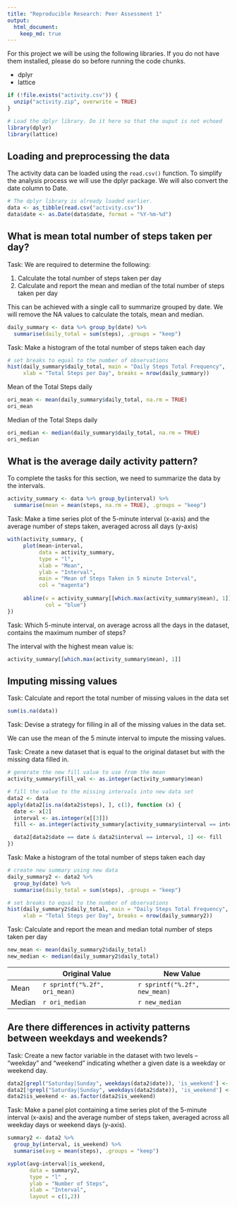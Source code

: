 ```yaml
---
title: "Reproducible Research: Peer Assessment 1"
output: 
  html_document:
    keep_md: true
---
```


For this project we will be using the following libraries. 
If you do not have them installed, please do so before running the code chunks.

- dplyr
- lattice

```r
if (!file.exists("activity.csv")) {
  unzip("activity.zip", overwrite = TRUE)
}
```
```r
# Load the dplyr library. Do it here so that the ouput is not echoed
library(dplyr)
library(lattice)
```

## Loading and preprocessing the data

The activity data can be loaded using the `read.csv()` function. 
To simplify the analysis process we will use the dplyr package. 
We will also convert the date column to Date.

```r
# The dplyr library is already loaded earlier.
data <- as_tibble(read.csv("activity.csv"))
data$date <- as.Date(data$date, format = "%Y-%m-%d")
```


## What is mean total number of steps taken per day?

Task: We are required to determine the following:

1. Calculate the total number of steps taken per day
2. Calculate and report the mean and median of the total number of 
steps taken per day

This can be achieved with a single call to summarize grouped by date. 
We will remove the NA values to calculate the totals, mean and median.

```r
daily_summary <- data %>% group_by(date) %>% 
  summarise(daily_total = sum(steps), .groups = "keep")
```

Task: Make a histogram of the total number of steps taken each day

```r
# set breaks to equal to the number of observations
hist(daily_summary$daily_total, main = "Daily Steps Total Frequency", 
     xlab = "Total Steps per Day", breaks = nrow(daily_summary))
```

Mean of the Total Steps daily
```r
ori_mean <- mean(daily_summary$daily_total, na.rm = TRUE)
ori_mean
```

Median of the Total Steps daily
```r
ori_median <- median(daily_summary$daily_total, na.rm = TRUE)
ori_median
```


## What is the average daily activity pattern?

To complete the tasks for this section, we need to summarize the data by the intervals. 

```r
activity_summary <- data %>% group_by(interval) %>% 
  summarise(mean = mean(steps, na.rm = TRUE), .groups = "keep")
```

Task: Make a time series plot of the 5-minute interval (x-axis) and the 
average number of steps taken, averaged across all days (y-axis)

```r
with(activity_summary, {
     plot(mean~interval, 
          data = activity_summary, 
          type = "l", 
          xlab = "Mean", 
          ylab = "Interval", 
          main = "Mean of Steps Taken in 5 minute Interval", 
          col = "magenta")
  
     abline(v = activity_summary[[which.max(activity_summary$mean), 1]], 
            col = "blue")
})
```


Task: Which 5-minute interval, on average across all the days in the dataset, 
contains the maximum number of steps?

The interval with the highest mean value is: 

```r
activity_summary[[which.max(activity_summary$mean), 1]]
```


## Imputing missing values

Task: Calculate and report the total number of missing values in the data set

```r
sum(is.na(data))
```

Task: Devise a strategy for filling in all of the missing values in the data set. 

We can use the mean of the 5 minute interval to impute the missing values. 

Task: Create a new dataset that is equal to the original dataset but with the missing data filled in.

```r

# generate the new fill value to use from the mean
activity_summary$fill_val <- as.integer(activity_summary$mean)

# fill the value to the missing intervals into new data set
data2 <- data
apply(data2[is.na(data2$steps), ], c(1), function (x) { 
  date <- x[2]
  interval <- as.integer(x[[3]])
  fill <- as.integer(activity_summary[activity_summary$interval == interval, 3])

  data2[data2$date == date & data2$interval == interval, 1] <<- fill
})
```

Task: Make a histogram of the total number of steps taken each day 
```r
# create new summary using new data
daily_summary2 <- data2 %>% 
  group_by(date) %>% 
  summarise(daily_total = sum(steps), .groups = "keep")

# set breaks to equal to the number of observations
hist(daily_summary2$daily_total, main = "Daily Steps Total Frequency", 
     xlab = "Total Steps per Day", breaks = nrow(daily_summary2))
```
Task: Calculate and report the mean and median total number of steps taken 
per day

```r
new_mean <- mean(daily_summary2$daily_total)
new_median <- median(daily_summary2$daily_total)
```

|      |Original Value | New Value |
|------|---------------|-----------|
|Mean| `r sprintf("%.2f", ori_mean)` | `r sprintf("%.2f", new_mean)`|
|Median| `r ori_median` | `r new_median`|

## Are there differences in activity patterns between weekdays and weekends?

Task: Create a new factor variable in the dataset with two levels – “weekday” and “weekend” indicating whether a given date is a weekday or weekend day.

```r
data2[grepl("Saturday|Sunday", weekdays(data2$date)), 'is_weekend'] <- "weekend"
data2[!grepl("Saturday|Sunday", weekdays(data2$date)), 'is_weekend'] <- "weekday"
data2$is_weekend <- as.factor(data2$is_weekend)
```

Task: Make a panel plot containing a time series plot of the 5-minute interval (x-axis) and the average number of steps taken, averaged across all weekday days or weekend days (y-axis).

```r
summary2 <- data2 %>% 
  group_by(interval, is_weekend) %>%
  summarise(avg = mean(steps), .groups = "keep")

xyplot(avg~interval|is_weekend, 
       data = summary2, 
       type = "l" , 
       ylab = "Number of Steps", 
       xlab = "Interval",
       layout = c(1,2))
```

